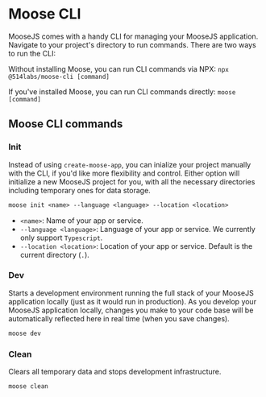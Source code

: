 # Moose CLI

MooseJS comes with a handy CLI for managing your MooseJS application. Navigate to your project's directory to run commands. There are two ways to run the CLI:

Without installing Moose, you can run CLI commands via NPX: `npx @514labs/moose-cli [command]`

If you've installed Moose, you can run CLI commands directly: `moose [command]`

## Moose CLI commands

### Init

Instead of using `create-moose-app`, you can inialize your project manually with the CLI, if you'd like more flexibility and control. Either option will initialize a new MooseJS project for you, with all the necessary directories including temporary ones for data storage.

```txt filename="Terminal" copy
moose init <name> --language <language> --location <location>
```

- `<name>`: Name of your app or service.
- `--language <language>`: Language of your app or service. We currently only support `Typescript`.
- `--location <location>`: Location of your app or service. Default is the current directory (`.`).

### Dev

Starts a development environment running the full stack of your MooseJS application locally (just as it would run in production). As you develop your MooseJS application locally, changes you make to your code base will be automatically reflected here in real time (when you save changes).

```txt filename="Terminal" copy
moose dev
```

### Clean

Clears all temporary data and stops development infrastructure.

```txt filename="Terminal" copy
moose clean
```